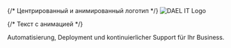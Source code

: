 <div className="bg-gradient-to-br from-blue-50 to-white py-20 px-4 text-center rounded-2xl shadow-lg">
  {/* Центрированный и анимированный логотип */}
  <img
  src="/DAEL_Logo.png"
  alt="DAEL IT Logo"
  className="block mx-auto mb-8 w-[30vw] max-w-[120px] sm:max-w-[140px] md:max-w-[160px] h-auto object-contain"
/>

  {/* Текст с анимацией */}
  <p className="text-xl text-gray-700 opacity-0 animate-fade-in delay-200">
    Automatisierung, Deployment und kontinuierlicher Support für Ihr Business.
  </p>
</div>
